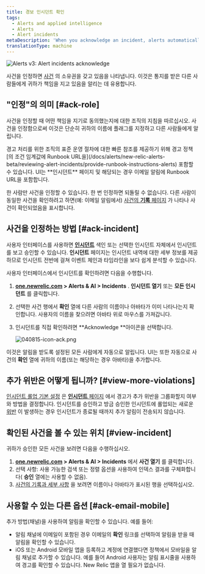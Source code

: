 ```yaml
---
title: 경보 인시던트 확인
tags:
  - Alerts and applied intelligence
  - Alerts
  - Alert incidents
metaDescription: 'When you acknowledge an incident, alerts automatically notifies others in the channel.'
translationType: machine
---
```




<img
  title="Alerts v3: Alert incidents acknowledge"
  alt="Alerts v3: Alert incidents acknowledge"
  src={accountsAlertIncidentsAcknowledge}
/>

사건을 인정하면 [사건](/docs/alerts/new-relic-alerts/getting-started/new-relic-alerts-concepts-workflow#terminology) 의 소유권을 갖고 있음을 나타냅니다. 이것은 통지를 받은 다른 사람들에게 귀하가 책임을 지고 있음을 알리는 데 유용합니다.

## "인정"의 의미 [#ack-role]

사건을 인정할 때 어떤 책임을 지기로 동의했는지에 대한 조직의 지침을 따르십시오. 사건을 인정함으로써 이것은 단순히 귀하의 이름에 플래그를 지정하고 다른 사람들에게 알립니다.

<Callout variant="tip">
  경고 처리를 위한 조직의 표준 운영 절차에 대한 빠른 참조를 제공하기 위해 경고 정책 [의 조건 임계값에 Runbook URL을](/docs/alerts/new-relic-alerts-beta/reviewing-alert-incidents/provide-runbook-instructions-alerts) 포함할 수 있습니다. UI는 **인시던트** 페이지 및 해당되는 경우 이메일 알림에 Runbook URL을 포함합니다.
</Callout>

한 사람만 사건을 인정할 수 있습니다. 한 번 인정하면 되돌릴 수 없습니다. 다른 사람이 동일한 사건을 확인하려고 하면(예: 이메일 알림에서) [사건의 **기록** 페이지](/docs/alerts/new-relic-alerts-beta/reviewing-alert-incidents/view-incident-dashboard-details#view-violations) 가 나타나 사건이 확인되었음을 표시합니다.

## 사건을 인정하는 방법 [#ack-incident]

사용자 인터페이스를 사용하면 [**인시던트**](/docs/alerts/new-relic-alerts-beta/reviewing-alert-incidents/explore-incident-history) 색인 또는 선택한 인시던트 자체에서 인시던트를 보고 승인할 수 있습니다. **인시던트** 페이지는 인시던트 내역에 대한 세부 정보를 제공하므로 인시던트 전반에 걸쳐 이벤트 체인과 타임라인을 보다 쉽게 분석할 수 있습니다.

사용자 인터페이스에서 인시던트를 확인하려면 다음을 수행합니다.

1. **[one.newrelic.com](https://one.newrelic.com/all-capabilities) > Alerts & AI > Incidents** . **인시던트 열기** 또는 **모든 인시던트** 를 클릭합니다.

2. 선택한 사건 행에서 **확인** 열에 다른 사람의 이름이나 아바타가 이미 나타나는지 확인합니다. 사용자의 이름을 찾으려면 아바타 위로 마우스를 가져갑니다.

3. 인시던트를 직접 확인하려면 **Acknowledge **아이콘을 선택합니다.

   <img title="Alerts v3: alert icons" alt="040815-icon-ack.png" src={accountsAccountAcknowledged}/>

이것은 알림을 받도록 설정된 모든 사람에게 자동으로 알립니다. UI는 또한 자동으로 사건의 **확인** 열에 귀하의 이름(또는 해당하는 경우 아바타)을 추가합니다.

## 추가 위반은 어떻게 됩니까? [#view-more-violations]

[인시던트 롤업 기본 설정](/docs/alerts/new-relic-alerts-beta/reviewing-alert-incidents/specify-when-new-relic-creates-incidents) 은 [**인시던트** 페이지](/docs/alerts/new-relic-alerts-beta/reviewing-alert-incidents/explore-incident-history) 에서 경고가 추가 위반을 그룹화할지 여부와 방법을 결정합니다. 인시던트를 승인하고 방금 승인한 인시던트에 롤업되는 새로운 [위반](/docs/using-new-relic/welcome-new-relic/get-started/glossary#alert-violation) 이 발생하는 경우 인시던트가 종료될 때까지 추가 알림이 전송되지 않습니다.

## 확인된 사건을 볼 수 있는 위치 [#view-incident]

귀하가 승인한 모든 사건을 보려면 다음을 수행하십시오.

1. **[one.newrelic.com](https://one.newrelic.com/all-capabilities) > Alerts & AI > Incidents** 에서 **사건 열기** 를 클릭합니다.
2. 선택 사항: 사용 가능한 검색 또는 정렬 옵션을 사용하여 인덱스 결과를 구체화합니다( **승인** 열에는 사용할 수 없음).
3. [사건의 기록과 세부 사항](/docs/alerts/new-relic-alerts-beta/reviewing-alert-incidents/explore-incident-history) 을 보려면 이름이나 아바타가 표시된 행을 선택하십시오.

## 사용할 수 있는 다른 옵션 [#ack-email-mobile]

추가 방법(채널)을 사용하여 알림을 확인할 수 있습니다. 예를 들어:

* 알림 채널에 이메일이 포함된 경우 이메일의 **확인** 링크를 선택하여 알림을 받을 때 알림을 확인할 수 있습니다.
* iOS 또는 Android 모바일 앱을 등록하고 계정에 연결했다면 정책에서 모바일을 알림 채널로 추가할 수 있습니다. 예를 들어 Android 사용자는 알림 표시줄을 사용하여 경고를 확인할 수 있습니다. New Relic 앱을 열 필요가 없습니다.